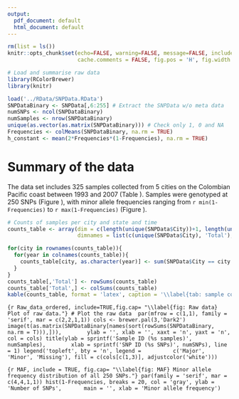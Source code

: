 ```yaml
---
output:
  pdf_document: default
  html_document: default
---
```


```r
rm(list = ls())
knitr::opts_chunk$set(echo=FALSE, warning=FALSE, message=FALSE, include=FALSE, cache=TRUE, 
                      cache.comments = FALSE, fig.pos = 'H', fig.width = 7, dev = 'png', dpi = 300)

# Load and summarise raw data 
library(RColorBrewer)
library(knitr)

load('../RData/SNPData.RData') 
SNPDataBinary <- SNPData[,6:255] # Extract the SNPData w/o meta data
numSNPs <- ncol(SNPDataBinary)
numSamples <- nrow(SNPDataBinary)
unique(as.vector(as.matrix(SNPDataBinary))) # Check only 1, 0 and NA
Frequencies <- colMeans(SNPDataBinary, na.rm = TRUE)
h_constant <- mean(2*Frequencies*(1-Frequencies), na.rm = TRUE)
```

# Summary of the data 

The data set includes 325 samples collected from 5 cities on the Colombian Pacific coast between 1993 and 2007 (Table \ref{tab: sample counts}). Samples were genotyped at 250 SNPs (Figure \ref{fig: Raw data}), with minor allele frequencies ranging from `r min(1-Frequencies)` to  `r max(1-Frequencies)` (Figure \ref{fig: MAF}). 



```r
# Counts of samples per city and state and time
counts_table <- array(dim = c(length(unique(SNPData$City))+1, length(unique(SNPData$Year))+1), 
                      dimnames = list(c(unique(SNPData$City), 'Total'), c(sort(unique(SNPData$Year)), 'Total')))

for(city in rownames(counts_table)){
  for(year in colnames(counts_table)){
    counts_table[city, as.character(year)] <- sum(SNPData$City == city & SNPData$Year == year)
  }
}
counts_table[,'Total'] <- rowSums(counts_table)
counts_table['Total',] <- colSums(counts_table)
kable(counts_table, format = 'latex', caption = '\\label{tab: sample counts} Yearly sample counts per city')
```

```{r Raw_data_ordered, include=TRUE,fig.cap= "\\label{fig: Raw data} Plot of raw data."}
# Plot the raw data 
par(mfrow = c(1,1), family = 'serif', mar = c(2,2,1,1))
cols <- brewer.pal(3,'Dark2')
image(t(as.matrix(SNPDataBinary[names(sort(rowSums(SNPDataBinary, na.rm = T))),])), 
      ylab = '', xlab = '', xaxt = 'n', yaxt = 'n', col = cols)
title(ylab = sprintf('Sample ID (%s samples)', numSamples), 
      xlab = sprintf('SNP ID (%s SNPs)', numSNPs), line = 1)
legend('topleft', bty = 'n', legend =
         c('Major', 'Minor', 'Missing'), fill = c(cols[c(1,3)], adjustcolor('white')))
```

```{r MAF, include = TRUE, fig.cap= "\\label{fig: MAF} Minor allele frequency distribution of all 250 SNPs."}
par(family = 'serif', mar = c(4,4,1,1))
hist(1-Frequencies, breaks = 20, col = 'gray', ylab = 'Number of SNPs', 
     main = '', xlab = 'Minor allele frequency')
```